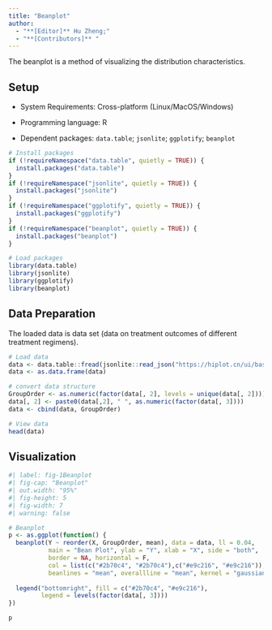 ```yaml
---
title: "Beanplot"
author:
  - "**[Editor]** Hu Zheng;"
  - "**[Contributors]** "
---
```


The beanplot is a method of visualizing the distribution characteristics.

## Setup

-   System Requirements: Cross-platform (Linux/MacOS/Windows)

-   Programming language: R

-   Dependent packages: `data.table`; `jsonlite`; `ggplotify`; `beanplot`

```r
# Install packages
if (!requireNamespace("data.table", quietly = TRUE)) {
  install.packages("data.table")
}
if (!requireNamespace("jsonlite", quietly = TRUE)) {
  install.packages("jsonlite")
}
if (!requireNamespace("ggplotify", quietly = TRUE)) {
  install.packages("ggplotify")
}
if (!requireNamespace("beanplot", quietly = TRUE)) {
  install.packages("beanplot")
}

# Load packages
library(data.table)
library(jsonlite)
library(ggplotify)
library(beanplot)
```

## Data Preparation

The loaded data is data set (data on treatment outcomes of different treatment regimens).

```r
# Load data
data <- data.table::fread(jsonlite::read_json("https://hiplot.cn/ui/basic/beanplot/data.json")$exampleData$textarea[[1]])
data <- as.data.frame(data)

# convert data structure
GroupOrder <- as.numeric(factor(data[, 2], levels = unique(data[, 2])))
data[, 2] <- paste0(data[,2], " ", as.numeric(factor(data[, 3])))
data <- cbind(data, GroupOrder)

# View data
head(data)
```

## Visualization

```r
#| label: fig-1Beanplot
#| fig-cap: "Beanplot"
#| out.width: "95%"
#| fig-height: 5
#| fig-width: 7
#| warning: false

# Beanplot
p <- as.ggplot(function() {
  beanplot(Y ~ reorder(X, GroupOrder, mean), data = data, ll = 0.04,
           main = "Bean Plot", ylab = "Y", xlab = "X", side = "both",
           border = NA, horizontal = F, 
           col = list(c("#2b70c4", "#2b70c4"),c("#e9c216", "#e9c216")),
           beanlines = "mean", overallline = "mean", kernel = "gaussian")
  
  legend("bottomright", fill = c("#2b70c4", "#e9c216"),
         legend = levels(factor(data[, 3])))
})

p
```

